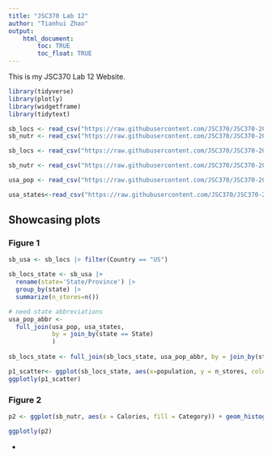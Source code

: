 ```yaml
---
title: "JSC370 Lab 12"
author: "Tianhui Zhao"
output: 
    html_document:
        toc: TRUE
        toc_float: TRUE
---
```


This is my JSC370 Lab 12 Website.

```r
library(tidyverse)
library(plotly)
library(widgetframe)
library(tidytext)
```


```r
sb_locs <- read_csv("https://raw.githubusercontent.com/JSC370/JSC370-2025/refs/heads/main/data/starbucks/starbucks-locations.csv")
sb_nutr <- read_csv("https://raw.githubusercontent.com/JSC370/JSC370-2025/refs/heads/main/data/starbucks/starbucks-menu-nutrition.csv")

sb_locs <- read_csv("https://raw.githubusercontent.com/JSC370/JSC370-2025/refs/heads/main/data/starbucks/starbucks-locations.csv")

sb_nutr <- read_csv("https://raw.githubusercontent.com/JSC370/JSC370-2025/refs/heads/main/data/starbucks/starbucks-menu-nutrition.csv")

usa_pop <- read_csv("https://raw.githubusercontent.com/JSC370/JSC370-2025/refs/heads/main/data/starbucks/us_state_pop.csv")

usa_states<-read_csv("https://raw.githubusercontent.com/JSC370/JSC370-2025/refs/heads/main/data/starbucks/states.csv")
```


## Showcasing plots {.tabset}

### Figure 1

```r
sb_usa <- sb_locs |> filter(Country == "US")

sb_locs_state <- sb_usa |>
  rename(state='State/Province') |>
  group_by(state) |>
  summarize(n_stores=n())

# need state abbreviations
usa_pop_abbr <- 
  full_join(usa_pop, usa_states,
            by = join_by(state == State)
            ) 
  
sb_locs_state <- full_join(sb_locs_state, usa_pop_abbr, by = join_by(state == Abbreviation))

p1_scatter<- ggplot(sb_locs_state, aes(x=population, y = n_stores, colour = state)) + geom_point(alpha = 0.8) + theme_bw()
ggplotly(p1_scatter)
```

### Figure 2

```r
p2 <- ggplot(sb_nutr, aes(x = Calories, fill = Category)) + geom_histogram(alpha = 0.5) + theme_bw()

ggplotly(p2)
```

{-}

